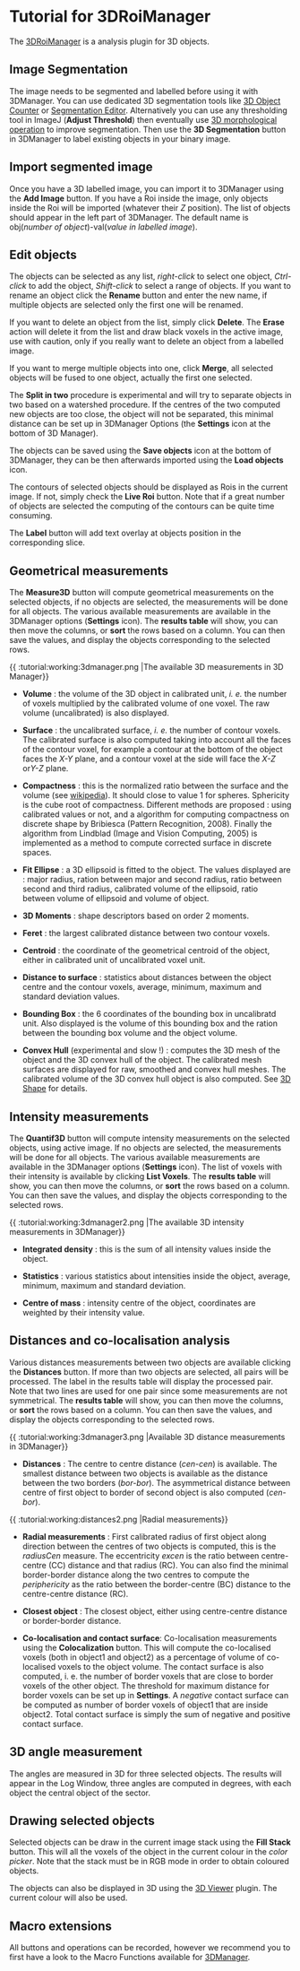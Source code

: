 = Tutorial for 3DRoiManager =


The [[plugin:stacks:3d_ij_suite:start|3DRoiManager]] is a analysis plugin for 3D objects.

== Image Segmentation ==
The image needs to be segmented and labelled before using it with 3DManager. You can use dedicated 3D segmentation tools like [[plugin:analysis:3d_object_counter:start|3D Object Counter]] or [[http://wiki.imagej.net/Segmentation_Editor|Segmentation Editor]]. Alternatively you can use any thresholding tool in ImageJ ('''Adjust Threshold''') then eventually use [[plugin:filter:3d_filters:start|3D morphological operation]] to improve segmentation. Then use the '''3D Segmentation''' button in 3DManager to label existing objects in your binary image. 

== Import segmented image ==
Once you have a 3D labelled image, you can import it to 3DManager using the '''Add Image''' button. If you have a Roi inside the image, only objects inside the Roi will be imported (whatever their ''Z'' position). The list of objects should appear in the left part of 3DManager. The default name is obj(''number of object'')-val(''value in labelled image'').

== Edit objects  ==
The objects can be selected as any list, ''right-click'' to select one object, ''Ctrl-click'' to add the object, ''Shift-click'' to select a range of objects. If you want to rename an object click the '''Rename''' button and enter the new name, if multiple objects are selected only the first one will be renamed. 

If you want to delete an object from the list, simply click '''Delete'''. The '''Erase''' action will delete it from the list and draw black voxels in the active image, use with caution, only if you really want to delete an object from a labelled image. 

If you want to merge multiple objects into one, click '''Merge''', all selected objects will be fused to one object, actually the first one selected.

The '''Split in two''' procedure is experimental and will try to separate objects in two based on a watershed procedure. If the centres of the two computed new objects are too close, the object will not be separated, this minimal distance can be set up in 3DManager Options (the '''Settings''' icon at the bottom of 3D Manager). 

The objects can be saved using the '''Save objects''' icon at the bottom of 3DManager, they can be then afterwards imported using the '''Load objects''' icon. 

The contours of selected objects should be displayed as Rois in the current image. If not, simply check the '''Live Roi''' button. Note that if a great number of objects are selected the computing of the contours can be quite time consuming. 

The '''Label''' button will add text overlay at objects position in the corresponding slice. 
== Geometrical measurements ==

The '''Measure3D''' button will compute geometrical measurements on the selected objects, if no objects are selected, the measurements will be done for all objects. The various available measurements are available in the 3DManager options ('''Settings''' icon). The '''results table''' will show, you can then move the columns, or '''sort''' the rows based on a column. You can then save the values, and display the objects corresponding to the selected rows. 

{{ :tutorial:working:3dmanager.png |The available 3D measurements in 3D Manager}}

* '''Volume''' : the volume of the 3D object in calibrated unit, ''i. e.'' the number of voxels multiplied by the calibrated volume of one voxel. The raw volume (uncalibrated) is also displayed. 

* '''Surface''' : the uncalibrated surface, ''i. e.'' the number of contour voxels. The calibrated surface is also computed taking into account all the faces of the contour voxel, for example a contour at the bottom of the object faces the ''X-Y'' plane, and a contour voxel at the side will face the ''X-Z'' or'' Y-Z'' plane. 
 
* '''Compactness''' : this is the normalized ratio between the surface and the volume (see [[https://en.wikipedia.org/wiki/Sphericity | wikipedia]]). It should close to value 1 for spheres. Sphericity is the cube root of compactness. Different methods are proposed : using calibrated values or not, and a algorithm for computing compactness on discrete shape by Bribiesca (Pattern Recognition, 2008). Finally the algorithm from Lindblad (Image and Vision Computing, 2005) is implemented as a method to compute corrected surface in discrete spaces.
 
* '''Fit Ellipse''' : a 3D ellipsoid is fitted to the object. The values displayed are : major radius, ration between major and second radius, ratio between second and third radius, calibrated volume of the ellipsoid, ratio between volume of ellipsoid and volume of object. 

* '''3D Moments''' : shape descriptors based on order 2 moments. 

* '''Feret''' : the largest calibrated distance between two contour voxels.
 
* '''Centroid''' : the coordinate of the geometrical centroid of the object, either in calibrated unit of uncalibrated voxel unit. 

* '''Distance to surface''' : statistics about distances between the object centre and the contour voxels, average, minimum, maximum and standard deviation values.

* '''Bounding Box''' : the 6 coordinates of the bounding box in uncalibratd unit. Also displayed is the volume of this bounding box and the ration between the bounding box volume and the object volume. 

* '''Convex Hull''' (experimental and slow !) : computes the 3D mesh of the object and the 3D convex hull of the object. The calibrated mesh surfaces are displayed for raw, smoothed and convex hull meshes. The calibrated volume of the 3D convex hull object is also computed. See [[https://sites.google.com/site/learnimagej/plugins/3d-shape| 3D Shape]] for details. 
== Intensity measurements ==

The '''Quantif3D''' button will compute intensity measurements on the selected objects, using active image. If no objects are selected, the measurements will be done for all objects. The various available measurements are available in the 3DManager options ('''Settings''' icon). The list of voxels with their intensity is available by clicking '''List Voxels'''. The '''results table''' will show, you can then move the columns, or '''sort''' the rows based on a column. You can then save the values, and display the objects corresponding to the selected rows. 

{{ :tutorial:working:3dmanager2.png |The available 3D intensity measurements in 3DManager}}

* '''Integrated density''' : this is the sum of all intensity values inside the object.

* '''Statistics''' : various statistics about intensities inside the object, average, minimum, maximum and standard deviation.

* '''Centre of mass''' : intensity centre of the object, coordinates are weighted by their intensity value. 

== Distances and co-localisation analysis ==

Various distances measurements between two objects are available clicking the '''Distances''' button. If more than two objects are selected, all pairs will be processed. The label in the results table will display the processed pair. Note that two lines are used for one pair since some measurements are not symmetrical. The '''results table''' will show, you can then move the columns, or '''sort''' the rows based on a column. You can then save the values, and display the objects corresponding to the selected rows. 

{{ :tutorial:working:3dmanager3.png |Available 3D distance measurements in 3DManager}}

* '''Distances''' : The centre to centre distance (''cen-cen'') is available. The smallest distance between two objects is available as the distance between the two borders (''bor-bor''). The asymmetrical distance between centre of first object to border of second object is also computed (''cen-bor'').  
{{ :tutorial:working:distances2.png |Radial measurements}}
* '''Radial measurements''' : First calibrated radius of first object along direction between the centres of two objects is computed, this is the ''radiusCen'' measure. The eccentricity ''excen'' is the ratio between centre-centre (CC) distance and that radius (RC). You can also find the minimal border-border distance along the two centres to compute the ''periphericity'' as the ratio between the border-centre (BC) distance to the centre-centre distance (RC).

* '''Closest object''' : The closest object, either using centre-centre distance or border-border distance. 

* '''Co-localisation and contact surface''': Co-localisation measurements using the '''Colocalization''' button. This will compute the co-localised voxels (both in object1 and object2) as a percentage of volume of co-localised voxels to the object volume. The contact surface is also computed, i. e. the number of border voxels that are close to border voxels of the other object. The threshold for maximum distance for border voxels can be set up in '''Settings'''. A ''negative'' contact surface can be computed as number of  border voxels of object1 that are inside object2. Total contact surface is simply the sum of negative and positive contact surface.   


== 3D angle measurement ==

The angles are measured in 3D for three selected objects. The results will appear in the Log Window, three angles are computed in degrees, with each object the central object of the sector.   
== Drawing selected objects ==

Selected objects can be draw in the current image stack using the '''Fill Stack''' button. This will all the voxels of the object in the current colour in the ''color picker''. Note that the stack must be in RGB mode in order to obtain coloured objects. 

The objects can also be displayed in 3D using the [[http://rsbweb.nih.gov/ij/plugins/3d-viewer/|3D Viewer]] plugin. The current colour will also be used.  
== Macro extensions ==

All buttons and operations can be recorded, however we recommend you to first have a look to the Macro Functions available for [[plugin:stacks:3d_ij_suite:start|3DManager]]. 
